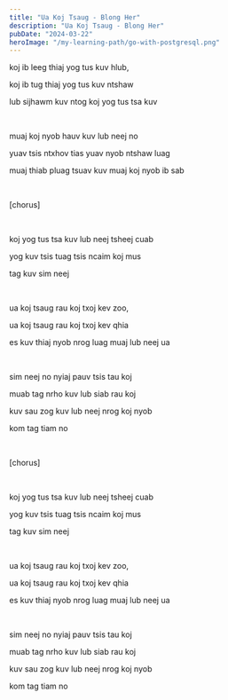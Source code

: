 ```yaml
---
title: "Ua Koj Tsaug - Blong Her"
description: "Ua Koj Tsaug - Blong Her"
pubDate: "2024-03-22"
heroImage: "/my-learning-path/go-with-postgresql.png"
---
```


koj ib leeg thiaj yog tus kuv hlub,

koj ib tug thiaj yog tus kuv ntshaw

lub sijhawm kuv ntog koj yog tus tsa kuv

<br />

muaj koj nyob hauv kuv lub neej no

yuav tsis ntxhov tias yuav nyob ntshaw luag

muaj thiab pluag tsuav kuv muaj koj nyob ib sab

<br />

[chorus]

<br />

koj yog tus tsa kuv lub neej tsheej cuab

yog kuv tsis tuag tsis ncaim koj mus

tag kuv sim neej

<br />

ua koj tsaug rau koj txoj kev zoo,

ua koj tsaug rau koj txoj kev qhia

es kuv thiaj nyob nrog luag muaj lub neej ua

<br />

sim neej no nyiaj pauv tsis tau koj

muab tag nrho kuv lub siab rau koj

kuv sau zog kuv lub neej nrog koj nyob

kom tag tiam no

<br />

[chorus]

<br />

koj yog tus tsa kuv lub neej tsheej cuab

yog kuv tsis tuag tsis ncaim koj mus

tag kuv sim neej

<br />

ua koj tsaug rau koj txoj kev zoo,

ua koj tsaug rau koj txoj kev qhia

es kuv thiaj nyob nrog luag muaj lub neej ua

<br />

sim neej no nyiaj pauv tsis tau koj

muab tag nrho kuv lub siab rau koj

kuv sau zog kuv lub neej nrog koj nyob

kom tag tiam no

